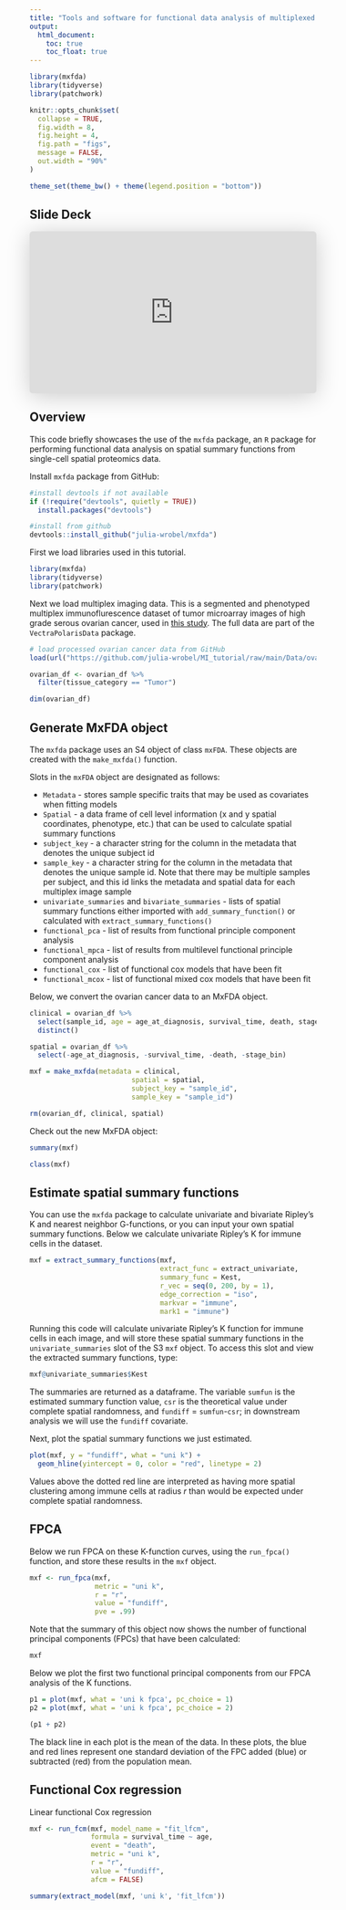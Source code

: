 ```yaml
---
title: "Tools and software for functional data analysis of multiplexed imaging data"
output:
  html_document: 
    toc: true
    toc_float: true
---   
```


```r
library(mxfda)
library(tidyverse)
library(patchwork)

knitr::opts_chunk$set(
  collapse = TRUE,
  fig.width = 8,
  fig.height = 4,
  fig.path = "figs", 
  message = FALSE,
  out.width = "90%"
)

theme_set(theme_bw() + theme(legend.position = "bottom"))
```



## Slide Deck

<iframe class="speakerdeck-iframe" frameborder="0" src="https://speakerdeck.com/player/a4680d59269f412faa4a36619abf9644" title="psb_wrobel" allowfullscreen="true" style="border: 0px; background: padding-box padding-box rgba(0, 0, 0, 0.1); margin: 0px; padding: 0px; border-radius: 6px; box-shadow: rgba(0, 0, 0, 0.2) 0px 5px 40px; width: 100%; height: auto; aspect-ratio: 560 / 315;" data-ratio="1.7777777777777777"></iframe>

## Overview

This code briefly showcases the use of the `mxfda` package, an `R` package for performing functional data analysis on spatial summary functions from single-cell spatial proteomics data. 


Install `mxfda` package from GitHub:

```r
#install devtools if not available
if (!require("devtools", quietly = TRUE))
  install.packages("devtools")

#install from github
devtools::install_github("julia-wrobel/mxfda")
```

First we load libraries used in this tutorial.

```r
library(mxfda)
library(tidyverse)
library(patchwork)
```

Next we load multiplex imaging data. This is a segmented and phenotyped multiplex immunoflurescence dataset of tumor microarray images of high grade serous ovarian cancer, used in [this study](https://aacrjournals.org/mcr/article/19/12/1973/675069/The-Spatial-Context-of-Tumor-Infiltrating-Immune). The full data are part of the `VectraPolarisData` package. 

```r
# load processed ovarian cancer data from GitHub
load(url("https://github.com/julia-wrobel/MI_tutorial/raw/main/Data/ovarian.RDA"))
```

```r
ovarian_df <- ovarian_df %>%
  filter(tissue_category == "Tumor") 

dim(ovarian_df)
```


## Generate MxFDA object

The `mxfda` package uses an S4 object of class `mxFDA`. These objects are created with the `make_mxfda()` function.

Slots in the `mxFDA` object are designated as follows:

- `Metadata` - stores sample specific traits that may be used as covariates when fitting models
- `Spatial` - a data frame of cell level information (x and y spatial coordinates, phenotype, etc.) that can be used to calculate spatial summary functions
- `subject_key` - a character string for the column in the metadata that denotes the unique subject id
- `sample_key` - a character string for the column in the metadata that denotes the unique sample id. Note that there may be multiple samples per subject, and this id links the metadata and spatial data for each multiplex image sample
- `univariate_summaries` and `bivariate_summaries` - lists of spatial summary functions either imported with `add_summary_function()` or calculated with `extract_summary_functions()`
- `functional_pca` - list of results from functional principle component analysis 
- `functional_mpca` - list of results from multilevel functional principle component analysis
- `functional_cox` - list of functional cox models that have been fit
- `functional_mcox` - list of functional mixed cox models that have been fit

Below, we convert the ovarian cancer data to an MxFDA object.

```r
clinical = ovarian_df %>%
  select(sample_id, age = age_at_diagnosis, survival_time, death, stage_bin) %>%
  distinct()

spatial = ovarian_df %>%
  select(-age_at_diagnosis, -survival_time, -death, -stage_bin)

mxf = make_mxfda(metadata = clinical,
                         spatial = spatial,
                         subject_key = "sample_id",
                         sample_key = "sample_id")

rm(ovarian_df, clinical, spatial)
```

Check out the new MxFDA object:

```r
summary(mxf)
```

```r
class(mxf)
```

## Estimate spatial summary functions

You can use the `mxfda` package to calculate univariate and bivariate Ripley's K and nearest neighbor G-functions, or you can input your own spatial summary functions. Below we calculate univariate Ripley's K for immune cells in the dataset.

```r
mxf = extract_summary_functions(mxf,
                                extract_func = extract_univariate,
                                summary_func = Kest,
                                r_vec = seq(0, 200, by = 1),
                                edge_correction = "iso",
                                markvar = "immune",
                                mark1 = "immune")
```

Running this code will calculate univariate Ripley's K function for immune cells in each image, and will store these spatial summary functions in the `univariate_summaries` slot of the S3 `mxf` object. To access this slot and view the extracted summary functions, type: 

```r
mxf@univariate_summaries$Kest
```

The summaries are returned as a dataframe. The variable `sumfun` is the estimated summary function value, `csr` is the theoretical value under complete spatial randomness, and `fundiff` = `sumfun`-`csr`; in downstream analysis we will use the `fundiff` covariate. 

Next, plot the spatial summary functions we just estimated.

```r
plot(mxf, y = "fundiff", what = "uni k") +
  geom_hline(yintercept = 0, color = "red", linetype = 2)
```

Values above the dotted red line are interpreted as having more spatial clustering among immune cells at radius $r$ than would be expected under complete spatial randomness. 

## FPCA

Below we run FPCA on these K-function curves, using the `run_fpca()` function, and store these results in the `mxf` object.

```r
mxf <- run_fpca(mxf, 
                metric = "uni k", 
                r = "r", 
                value = "fundiff",
                pve = .99)
```

Note that the summary of this object now shows the number of functional principal components (FPCs) that have been calculated:

```r
mxf
```


Below we plot the first two functional principal components from our FPCA analysis of the K functions.

```r
p1 = plot(mxf, what = 'uni k fpca', pc_choice = 1)
p2 = plot(mxf, what = 'uni k fpca', pc_choice = 2)

(p1 + p2)
```

The black line in each plot is the mean of the data. In these plots, the blue and red lines represent one standard deviation of the FPC added (blue) or subtracted (red) from the population mean. 

## Functional Cox regression

Linear functional Cox regression

```r
mxf <- run_fcm(mxf, model_name = "fit_lfcm",
               formula = survival_time ~ age, 
               event = "death",
               metric = "uni k", 
               r = "r", 
               value = "fundiff",
               afcm = FALSE)
```

```r
summary(extract_model(mxf, 'uni k', 'fit_lfcm'))
```

